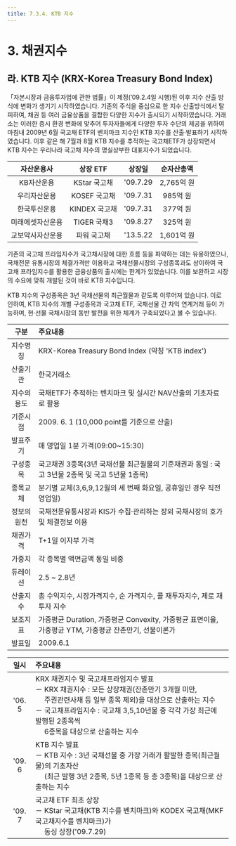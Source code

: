 ```yaml
---
title: 7.3.4. KTB 지수
---
```

# 3. 채권지수
## 라. KTB 지수 (KRX-Korea Treasury Bond Index)

「자본시장과 금융투자업에 관한 법률」이 제정(’09.2.4일 시행)된 이후 지수 산출 방식에 변화가 생기기 시작하였습니다. 기존의 주식을 중심으로 한 지수 산출방식에서 탈피하여, 채권 등 여러 금융상품을 결합한 다양한 지수가 출시되기 시작하였습니다. 거래소는 이러한 증시 환경 변화에 맞추어 투자자들에게 다양한 투자 수단의 제공을 위하여 마침내 2009년 6월 국고채 ETF의 벤치마크 지수인 KTB 지수를 산출·발표하기 시작하였습니다. 이후 같은 해 7월과 8월 KTB 지수를 추적하는 국고채ETF가 상장되면서 KTB 지수는 우리나라 국고채 지수의 명실상부한 대표지수가 되었습니다.

<GCallout severity="warn" title="KTB 지수를 기초지수로 하는 채권 ETF 상장현황(2014년 말 기준)">

|자산운용사|상장 ETF|상장일|순자산총액|
|:-------:|:------:|:----:|:-------:|
|KB자산운용|KStar 국고채|'09.7.29|2,765억 원|
|우리자산운용|KOSEF 국고채|'09.7.31|985억 원|
|한국투신운용|KINDEX 국고채|'09.7.31|377억 원|
|미래에셋자산운용|TIGER 국채3|'09.8.27|325억 원|
|교보악사자산운용|파워 국고채|'13.5.22|1,601억 원|

</GCallout>

기존의 국고채 프라임지수가 국고채시장에 대한 흐름 등을 파악하는 데는 유용하였으나, 국채전문 유통시장의 체결가격만 이용하고 국채선물시장의 구성종목과도 상이하여 국고채 프라임지수를 활용한 금융상품의 출시에는 한계가 있었습니다. 이를 보완하고 시장의 수요에 맞춰 개발된 것이 바로 KTB 지수입니다. 

KTB 지수의 구성종목은 3년 국채선물의 최근월물과 같도록 이루어져 있습니다. 이로 인하여, KTB 지수의 개별 구성종목과 국고채 ETF, 국채선물 간 차익 연계거래 등이 가능하며, 현·선물 국채시장의 동반 발전을 위한 체계가 구축되었다고 볼 수 있습니다.

<GCallout severity="warn" title="KTB index의 주요 내용">

|구분|주요내용|
|:--:|:------|
|지수명칭|KRX-Korea Treasury Bond Index (약칭 'KTB index')|
|산출기관|한국거래소|
|지수의 용도|국채ETF가 추적하는 벤치마크 및 실시간 NAV산출의 기초자료로 활용|
|기준시점|2009. 6. 1 (10,000 point를 기준으로 산출)|
|발표주기|매 영업일 1분 가격(09:00\~15:30)|
|구성종목|국고채권 3종목(3년 국채선물 최근월물의 기준채권과 동일 : 국고 3년물 2종목 및 국고 5년물 1종목)|
|종목교체|분기별 교체(3,6,9,12월의 세 번째 화요일, 공휴일인 경우 직전 영업일)|
|정보의 원천|국채전문유통시장과 KIS가 수집·관리하는 장외 국채시장의 호가 및 체결정보 이용|
|채권가격|T+1일 이자부 가격|
|가중치|각 종목별 액면금액 동일 비중|
|듀레이션|2.5 \~ 2.8년|
|산출지수|총 수익지수, 시장가격지수, 순 가격지수, 콜 재투자지수, 제로 재투자 지수|
|보조지표|가중평균 Duration, 가중평균 Convexity, 가중평균 표면이율, 가중평균 YTM, 가중평균 잔존만기, 선물이론가|
|발표일|2009.6.1|

</GCallout>

<Accordion>
<AccordionTab header="[참 고] KRX 채권지수 연혁">

|일시|주요내용|
|:--:|:------|
|'06. 5|KRX 채권지수 및 국고채프라임지수 발표<br/>－ KRX 채권지수 : 모든 상장채권(잔존만기 3개월 미만,<br/>　 주권관련사채 등 일부 종목 제외)을 대상으로 산출하는 지수<br/>－ 국고채프라임지수 : 국고채 3,5,10년물 중 각각 가장 최근에 발행된 2종목씩<br/>　 6종목을 대상으로 산출하는 지수|
|'09. 6|KTB 지수 발표<br/>－ KTB 지수 : 3년 국채선물 중 가장 거래가 활발한 종목(최근월물)의 기초자산<br/>　 (최근 발행 3년 2종목, 5년 1종목 등 총 3종목)을 대상으로 산출하는 지수|
|'09. 7|국고채 ETF 최초 상장<br/>－ KStar 국고채(KTB 지수를 벤치마크)와 KODEX 국고채(MKF 국고채지수를 벤치마크)가<br/>　 동싱 상장('09.7.29)|

</AccordionTab>
</Accordion>
